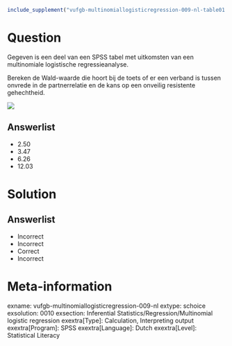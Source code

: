 ```r
include_supplement("vufgb-multinomiallogisticregression-009-nl-table01.jpg", recursive = TRUE)
```

Question
========

Gegeven is een deel van een SPSS tabel met uitkomsten van een multinomiale logistische regressieanalyse.

Bereken de Wald-waarde die hoort bij de toets of er een verband is tussen onvrede in de partnerrelatie en de kans op een onveilig resistente gehechtheid. 

![](vufgb-multinomiallogisticregression-009-nl-table01.jpg)
  
Answerlist
----------
* 2.50
* 3.47
* 6.26
* 12.03

Solution
========

Answerlist
----------
* Incorrect
* Incorrect
* Correct
* Incorrect

Meta-information
================
exname: vufgb-multinomiallogisticregression-009-nl
extype: schoice
exsolution: 0010
exsection: Inferential Statistics/Regression/Multinomial logistic regression
exextra[Type]: Calculation, Interpreting output
exextra[Program]: SPSS
exextra[Language]: Dutch
exextra[Level]: Statistical Literacy
